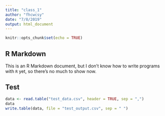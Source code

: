```yaml
---
title: "class_1"
author: "fhcwcsy"
date: "7/8/2019"
output: html_document
---
```


```r
knitr::opts_chunk$set(echo = TRUE)
```

## R Markdown

This is an R Markdown document, but I don't know how to write programs with `R` yet, so there's no much to show now.

## Test
```r
data <- read.table("test_data.csv", header = TRUE, sep = ",")
data
write.table(data, file = "test_output.csv", sep = " ")
```
